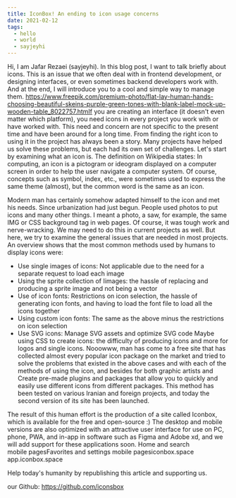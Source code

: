 ```yaml
---
title: IconBox! An ending to icon usage concerns
date: 2021-02-12
tags:
  - hello
  - world
  - sayjeyhi
---
```


Hi, I am Jafar Rezaei (sayjeyhi). In this blog post, I want to talk briefly about icons. This is an issue that we often deal with in frontend development, or designing interfaces, or even sometimes backend developers work with. And at the end, I will introduce you to a cool and simple way to manage them.
https://www.freepik.com/premium-photo/flat-lay-human-hands-choosing-beautiful-skeins-purple-green-tones-with-blank-label-mock-up-wooden-table_8022757.htmIf you are creating an interface (it doesn't even matter which platform), you need icons in every project you work with or have worked with.
This need and concern are not specific to the present time and have been around for a long time. From finding the right icon to using it in the project has always been a story. Many projects have helped us solve these problems, but each had its own set of challenges.
Let's start by examining what an icon is. The definition on Wikipedia states:
In computing, an icon is a pictogram or ideogram displayed on a computer screen in order to help the user navigate a computer system.
Of course, concepts such as symbol, index, etc., were sometimes used to express the same theme (almost), but the common word is the same as an icon.


Modern man has certainly somehow adapted himself to the icon and met his needs. Since urbanization had just begun. People used photos to put icons and many other things. I meant a photo, a saw, for example, the same IMG or CSS background tag in web pages. Of course, it was tough work and nerve-wracking. We may need to do this in current projects as well. But here, we try to examine the general issues that are needed in most projects.
An overview shows that the most common methods used by humans to display icons were:

- Use single images of icons: Not applicable due to the need for a separate request to load each image
- Using the sprite collection of اimages‌: the hassle of replacing and producing a sprite image and not being a vector
- Use of icon fonts: Restrictions on icon selection, the hassle of generating icon fonts, and having to load the font file to load all the icons together
- Using custom icon fonts: The same as the above minus the restrictions on icon selection
- Use SVG icons: Manage SVG assets and optimize SVG code
Maybe using CSS to create icons: the difficulty of producing icons and more for logos and single icons.
Nooowww, man has come to a free site that has collected almost every popular icon package on the market and tried to solve the problems that existed in the above cases and with each of the methods of using the icon, and besides for both graphic artists and Create pre-made plugins and packages that allow you to quickly and easily use different icons from different packages. This method has been tested on various Iranian and foreign projects, and today the second version of its site has been launched.

The result of this human effort is the production of a site called Iconbox, which is available for the free and open-source :)
The desktop and mobile versions are also optimized with an attractive user interface for use on PC, phone, PWA, and in-app in software such as Figma and Adobe xd, and we will add support for these applications soon.
Home and search mobile pagesFavorites and settings mobile pagesiconbox.space
app.iconbox.space

Help today's humanity by republishing this article and supporting us.

our Github:
https://github.com/iconsbox